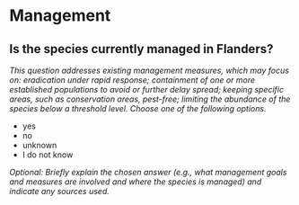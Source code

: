 # Management

## Is the species currently managed in Flanders?

*This question addresses existing management measures, which may focus on: eradication under rapid response; containment of one or more established populations to avoid or further delay spread; keeping specific areas, such as conservation areas, pest-free; limiting the abundance of the species below a threshold level. Choose one of the following options.*

- yes
- no
- unknown
- I do not know

*Optional: Briefly explain the chosen answer (e.g., what management goals and measures are involved and where the species is managed) and indicate any sources used.*


&nbsp;

